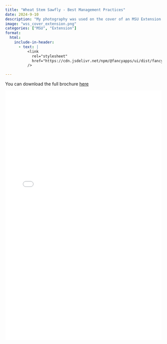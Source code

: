 ```yaml
---
title: "Wheat Stem Sawfly - Best Management Practices"
date: 2024-9-10
description: "My photography was used on the cover of an MSU Extension brochure discussing the best management practices for wheat stem sawfly."
image: "wss_cover_extension.png"
categories: ["MSU", "Extension"]
format:
  html:
    include-in-header: 
      - text: |
          <link
            rel="stylesheet"
            href="https://cdn.jsdelivr.net/npm/@fancyapps/ui/dist/fancybox.css"
          />

---
```


You can download the full brochure <a href="https://www.researchgate.net/publication/385621614_Wheat_Stem_Sawfly_Best_Management_Practices?channel=doi&linkId=672ccec02326b47637cf7fe9&showFulltext=true" target="_blank">here</a>

<iframe src="EB0244WheatStemSawfly_removed.pdf" 
        width="100%" 
        height="800px" 
        style="border: none;">
</iframe>